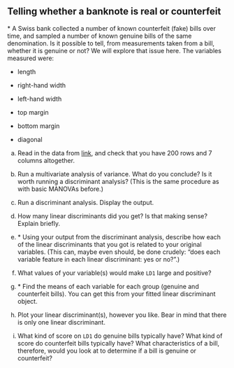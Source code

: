 ##  Telling whether a banknote is real or counterfeit


 <a name="sec:swiss-money">*</a> A Swiss bank collected  a number of known counterfeit
(fake) 
bills over time, and sampled a number of known genuine bills of the
same denomination.
Is it possible to tell, from measurements taken from a bill, whether
it is genuine or not? We will explore that issue here. The variables
measured were:


* length

* right-hand width

* left-hand width

* top margin

* bottom margin

* diagonal



(a) Read in the data from
[link](http://ritsokiguess.site/datafiles/swiss1.txt), and
check that you have 200 rows and 7 columns altogether.
 

(b) Run a multivariate analysis of variance. What do you
conclude? Is it worth running a discriminant analysis? (This is
the same procedure as with basic MANOVAs before.) 
 

(c) Run a discriminant analysis. Display the output.
 


(d) How many linear 
discriminants did you get? Is that making sense? Explain briefly.
 

(e) <a name="part:big">*</a> 
Using your output from the discriminant analysis, describe how
each of the linear discriminants that you got is related to your
original variables. (This can, maybe even should, be done crudely:
"does each variable feature in each linear discriminant: yes or no?".)
 

(f) What values of your variable(s) would make `LD1`
large and positive?
 

(g) <a name="part:means">*</a> Find the means of each variable for each group (genuine
and counterfeit bills). You can get this from your fitted linear
discriminant object.
 

(h) Plot your linear discriminant(s), however you like. Bear in
mind that there is only one linear discriminant.
 

(i) What kind of score on `LD1` do genuine bills
typically have? What kind of score do counterfeit bills typically
have? What characteristics of a bill, therefore, would you look at
to determine if a bill is genuine or counterfeit?
 



